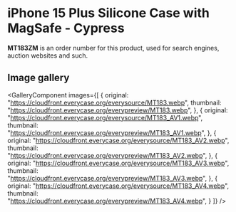 
# iPhone 15 Plus Silicone Case with MagSafe - Cypress

<Callout type='info' emoji='👉🏻'>**MT183ZM** is an order number for this product, used for search engines, auction websites and such.</Callout>

## Image gallery

<GalleryComponent
    images={[
      {
        original: "https://cloudfront.everycase.org/everysource/MT183.webp",
        thumbnail: "https://cloudfront.everycase.org/everypreview/MT183.webp",
      },
      {
        original: "https://cloudfront.everycase.org/everysource/MT183_AV1.webp",
        thumbnail: "https://cloudfront.everycase.org/everypreview/MT183_AV1.webp",
      },
      {
        original: "https://cloudfront.everycase.org/everysource/MT183_AV2.webp",
        thumbnail: "https://cloudfront.everycase.org/everypreview/MT183_AV2.webp",
      },
      {
        original: "https://cloudfront.everycase.org/everysource/MT183_AV3.webp",
        thumbnail: "https://cloudfront.everycase.org/everypreview/MT183_AV3.webp",
      },
      {
        original: "https://cloudfront.everycase.org/everysource/MT183_AV4.webp",
        thumbnail: "https://cloudfront.everycase.org/everypreview/MT183_AV4.webp",
      }
    ]}
  />
